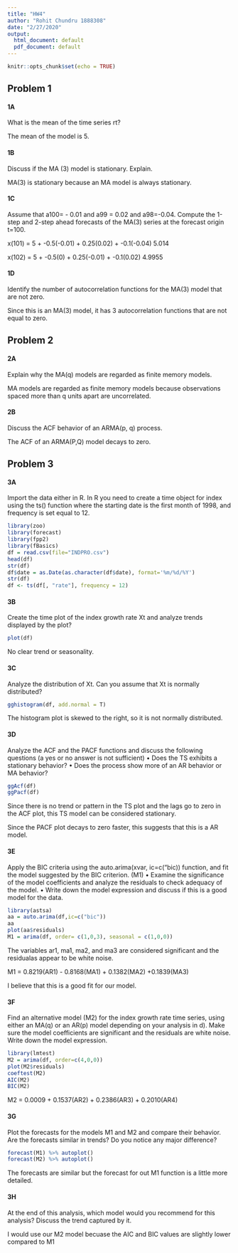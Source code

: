 ---
title: "HW4"
author: "Rohit Chundru 1888308"
date: "2/27/2020"
output:
  html_document: default
  pdf_document: default
---

```{r setup, include=FALSE}
knitr::opts_chunk$set(echo = TRUE)
```

## Problem 1

#### 1A
What is the mean of the time series rt?

The mean of the model is 5.

#### 1B
Discuss if the MA (3) model is stationary. Explain.

MA(3) is stationary because an MA model is always stationary.

#### 1C
Assume that a100= - 0.01 and a99 = 0.02 and a98=-0.04. Compute the 1-step and 2-step
ahead forecasts of the MA(3) series at the forecast origin t=100.

x(101) = 5 + -0.5(-0.01) + 0.25(0.02) + -0.1(-0.04)
5.014

x(102) = 5 + -0.5(0) + 0.25(-0.01) + -0.1(0.02)
4.9955

#### 1D
Identify the number of autocorrelation functions for the MA(3) model that are not zero.

Since this is an MA(3) model, it has 3 autocorrelation functions that are not equal to zero.

## Problem 2

#### 2A
Explain why the MA(q) models are regarded as finite memory models.

MA models are regarded as finite memory models because observations spaced more than q units apart are uncorrelated.

#### 2B
Discuss the ACF behavior of an ARMA(p, q) process.

The ACF of an ARMA(P,Q) model decays to zero.

## Problem 3

#### 3A
Import the data either in R. In R you need to create a time object for index using the ts()
function where the starting date is the first month of 1998, and frequency is set equal to 12.

```{r}
library(zoo)
library(forecast)
library(fpp2)
library(fBasics)
df = read.csv(file="INDPRO.csv")
head(df)
str(df)
df$date = as.Date(as.character(df$date), format='%m/%d/%Y')
str(df)
df <- ts(df[, "rate"], frequency = 12)
```

#### 3B
Create the time plot of the index growth rate Xt and analyze trends displayed by the plot?

```{r}
plot(df)
```


No clear trend or seasonality.

#### 3C
Analyze the distribution of Xt. Can you assume that Xt is normally distributed?

```{r}
gghistogram(df, add.normal = T)
```

The histogram plot is skewed to the right, so it is not normally distributed.

#### 3D
Analyze the ACF and the PACF functions and discuss the following questions (a yes or no
answer is not sufficient)
• Does the TS exhibits a stationary behavior?
• Does the process show more of an AR behavior or MA behavior?

```{r}
ggAcf(df)
ggPacf(df)
```


Since there is no trend or pattern in the TS plot and the lags go to zero in the ACF plot, this TS model can be considered stationary.

Since the PACF plot decays to zero faster, this suggests that this is a AR model.

#### 3E
Apply the BIC criteria using the auto.arima(xvar, ic=c(“bic)) function, and fit the model
suggested by the BIC criterion. (M1)
• Examine the significance of the model coefficients and analyze the residuals to
check adequacy of the model.
• Write down the model expression and discuss if this is a good model for the data.

```{r}
library(astsa)
aa = auto.arima(df,ic=c("bic"))
aa
plot(aa$residuals)
M1 = arima(df, order= c(1,0,3), seasonal = c(1,0,0))
```

The variables ar1, ma1, ma2, and ma3 are considered significant and the residualas appear to be white noise.

M1 = 0.8219(AR1) - 0.8168(MA1) + 0.1382(MA2) +0.1839(MA3)

I believe that this is a good fit for our model.

#### 3F
Find an alternative model (M2) for the index growth rate time series, using either an MA(q) or an AR(p) model depending on your analysis in d). Make sure the model coefficients are significant and the residuals are white noise. Write down the model expression.

```{r}
library(lmtest)
M2 = arima(df, order=c(4,0,0))
plot(M2$residuals)
coeftest(M2)
AIC(M2)
BIC(M2)
```

M2 = 0.0009 + 0.1537(AR2) + 0.2386(AR3) + 0.2010(AR4)

#### 3G
Plot the forecasts for the models M1 and M2 and compare their behavior. Are the forecasts similar in trends? Do you notice any major difference?

```{r}
forecast(M1) %>% autoplot()
forecast(M2) %>% autoplot()
```

The forecasts are similar but the forecast for out M1 function is a little more detailed.

#### 3H
At the end of this analysis, which model would you recommend for this analysis? Discuss the trend captured by it.

I would use our M2 model becuase the AIC and BIC values are slightly lower compared to M1